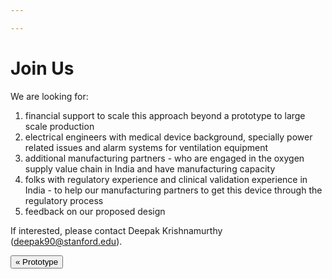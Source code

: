 ```yaml
---

---
```


# Join Us

We are looking for:

1. financial support to scale this approach beyond a prototype to large scale production
2. electrical engineers with medical device background, specially power related issues and alarm systems for ventilation equipment
3. additional manufacturing partners - who are engaged in the oxygen supply value chain in India and have manufacturing capacity
4. folks with regulatory experience and clinical validation experience in India - to help our manufacturing partners to get this device through the regulatory process
5. feedback on our proposed design

If interested, please contact Deepak Krishnamurthy (deepak90@stanford.edu).

[<Button>&laquo; Prototype</Button>](prototype)
